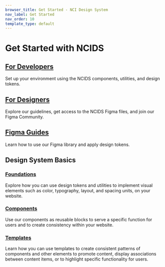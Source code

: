 ```yaml
---
browser_title: Get Started - NCI Design System
nav_label: Get Started
nav_order: 10
template_type: default
---
```


# Get Started with NCIDS

## [For Developers](./developers)

Set up your environment using the NCIDS components, utilities, and design tokens.

## [For Designers](./designers)

Explore our guidelines, get access to the NCIDS Figma files, and join our Figma Community.

## [Figma Guides](./figma-guide)

Learn how to use our Figma library and apply design tokens.

## Design System Basics

### [Foundations](../foundation)

Explore how you can use design tokens and utilities to implement visual elements such as color, typography, layout, and spacing units, on your website.

### [Components](../components)

Use our components as reusable blocks to serve a specific function for users and to create consistency within your website.

### [Templates](../templates)

Learn how you can use templates to create consistent patterns of components and other elements to promote content, display associations between content items, or to highlight specific functionality for users.
